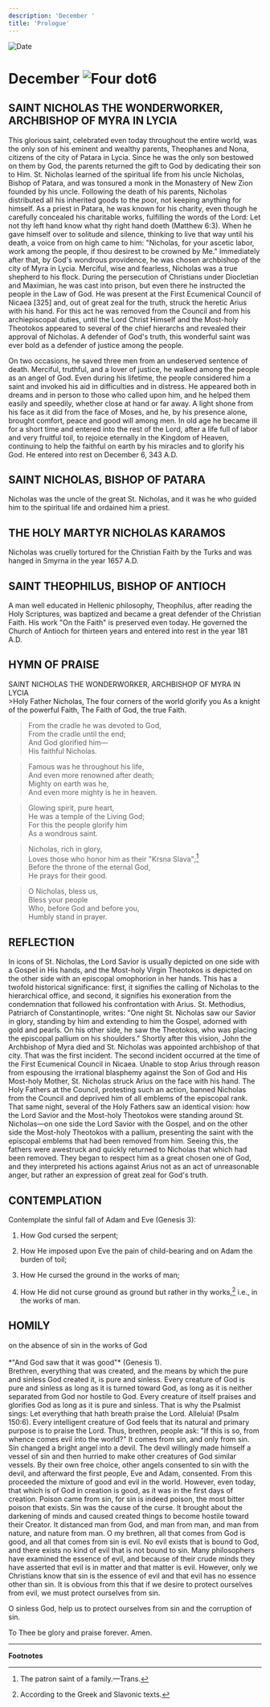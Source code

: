 ```yaml
---
description: 'December '
title: 'Prologue'
---
```


<RunningHead />
<Image src="/title-imprint.png" height={68} width={50} alt="Date" className="title-imprint"/>

# <div id="date">December <Image className="four-dot" src="/four-dot.png" height={15} width={15} alt="Four dot" />6</div>

## SAINT NICHOLAS THE WONDERWORKER,<br />ARCHBISHOP OF MYRA IN LYCIA

This glorious saint, celebrated even today throughout the entire world, was the only son of his eminent and wealthy parents, Theophanes and Nona, citizens of the city of Patara in Lycia. Since he was the only son bestowed on them by God, the parents returned the gift to God by dedicating their son to Him. St. Nicholas learned of the spiritual life from his uncle Nicholas, Bishop of Patara, and was tonsured a monk in the Monastery of New Zion founded by his uncle. Following the death of his parents, Nicholas distributed all his inherited goods to the poor, not keeping anything for himself. As a priest in Patara, he was known for his charity, even though he carefully concealed his charitable works, fulfilling the words of the Lord: Let not thy left hand know what thy right hand doeth (Matthew 6:3). When he gave himself over to solitude and silence, thinking to live that way until his death, a voice from on high came to him: "Nicholas, for your ascetic labor, work among the people, if thou desirest to be crowned by Me." Immediately after that, by God's wondrous providence, he was chosen archbishop of the city of Myra in Lycia. Merciful, wise and fearless, Nicholas was a true shepherd to his flock. During the persecution of Christians under Diocletian and Maximian, he was cast into prison, but even there he instructed the people in the Law of God. He was present at the First Ecumenical Council of Nicaea [325] and, out of great zeal for the truth, struck the heretic Arius with his hand. For this act he was removed from the Council and from his archiepiscopal duties, until the Lord Christ Himself and the Most-holy Theotokos appeared to several of the chief hierarchs and revealed their approval of Nicholas. A defender of God's truth, this wonderful saint was ever bold as a defender of justice among the people.

On two occasions, he saved three men from an undeserved sentence of death. Merciful, truthful, and a lover of justice, he walked among the people as an angel of God. Even during his lifetime, the people considered him a saint and invoked his aid in difficulties and in distress. He appeared both in dreams and in person to those who called upon him, and he helped them easily and speedily, whether close at hand or far away. A light shone from his face as it did from the face of Moses, and he, by his presence alone, brought comfort, peace and good will among men. In old age he became ill for a short time and entered into the rest of the Lord, after a life full of labor and very fruitful toil, to rejoice eternally in the Kingdom of Heaven, continuing to help the faithful on earth by his miracles and to glorify his God. He entered into rest on December 6, 343 A.D.

## SAINT NICHOLAS, BISHOP OF PATARA

Nicholas was the uncle of the great St. Nicholas, and it was he who guided him to the spiritual life and ordained him a priest.

## THE HOLY MARTYR NICHOLAS KARAMOS

Nicholas was cruelly tortured for the Christian Faith by the Turks and was hanged in Smyrna in the year 1657 A.D.

## SAINT THEOPHILUS, BISHOP OF ANTIOCH

A man well educated in Hellenic philosophy, Theophilus, after reading the Holy Scriptures, was baptized and became a great defender of the Christian Faith. His work "On the Faith" is preserved even today. He governed the Church of Antioch for thirteen years and entered into rest in the year 181 A.D.


## HYMN OF PRAISE
<div style={{textAlign:'center', color:'crimson', fontWeight:'bold'}}>
SAINT NICHOLAS THE WONDERWORKER, ARCHBISHOP OF MYRA IN LYCIA
</div>
>Holy Father Nicholas,  
The four corners of the world glorify you  
As a knight of the powerful Faith,  
The Faith of God, the true Faith.  
  
>From the cradle he was devoted to God,   
From the cradle until the end;  
And God glorified him—  
His faithful Nicholas.  
  
>Famous was he throughout his life,  
And even more renowned after death;  
Mighty on earth was he,  
And even more mighty is he in heaven.  
  
>Glowing spirit, pure heart,   
He was a temple of the Living God;  
For this the people glorify him  
As a wondrous saint.  
  
>Nicholas, rich in glory,  
Loves those who honor him as their "Krsna Slava";[^1]  
Before the throne of the eternal God,  
He prays for their good.  
  
>O Nicholas, bless us,  
Bless your people  
Who, before God and before you,  
Humbly stand in prayer.  

 
## REFLECTION
In icons of St. Nicholas, the Lord Savior is usually depicted on one side with a Gospel in His hands, and the Most-holy Virgin Theotokos is depicted on the other side with an episcopal omophorion in her hands. This has a twofold historical significance: first, it signifies the calling of Nicholas to the hierarchical office, and second, it signifies his exoneration from the condemnation that followed his confrontation with Arius. St. Methodius, Patriarch of Constantinople, writes: "One night St. Nicholas saw our Savior in glory, standing by him and extending to him the Gospel, adorned with gold and pearls. On his other side, he saw the Theotokos, who was placing the episcopal pallium on his shoulders." Shortly after this vision, John the Archbishop of Myra died and St. Nicholas was appointed archbishop of that city. That was the first incident. The second incident occurred at the time of the First Ecumenical Council in Nicaea. Unable to stop Arius through reason from espousing the irrational blasphemy against the Son of God and His Most-holy Mother, St. Nicholas struck Arius on the face with his hand. The Holy Fathers at the Council, protesting such an action, banned Nicholas from the Council and deprived him of all emblems of the episcopal rank. That same night, several of the Holy Fathers saw an identical vision: how the Lord Savior and the Most-holy Theotokos were standing around St. Nicholas—on one side the Lord Savior with the Gospel, and on the other side the Most-holy Theotokos with a pallium, presenting the saint with the episcopal emblems that had been removed from him. Seeing this, the fathers were awestruck and quickly returned to Nicholas that which had been removed. They began to respect him as a great chosen one of God, and they interpreted his actions against Arius not as an act of unreasonable anger, but rather an expression of great zeal for God's truth.


## CONTEMPLATION

Contemplate the sinful fall of Adam and Eve (Genesis 3):

1. How God cursed the serpent;

2. How He imposed upon Eve the pain of child-bearing and on Adam the burden of toil;

3. How He cursed the ground in the works of man;

4. How He did not curse ground as ground but rather in thy works,[^2] i.e., in the works of man.


## HOMILY
<div style={{textAlign:'center', color:'crimson', fontWeight:'bold'}}>
on the absence of sin in the works of God
</div>
<br />
<div style={{textAlign:'right'}}>
*"And God saw that it was good"* (Genesis 1).
</div>
Brethren, everything that was created, and the means by which the pure and sinless God created it, is pure and sinless. Every creature of God is pure and sinless as long as it is turned toward God, as long as it is neither separated from God nor hostile to God. Every creature of itself praises and glorifies God as long as it is pure and sinless. That is why the Psalmist sings: Let everything that hath breath praise the Lord. Alleluia! (Psalm 150:6). Every intelligent creature of God feels that its natural and primary purpose is to praise the Lord. Thus, brethren, people ask: "If this is so, from whence comes evil into the world?" It comes from sin, and only from sin. Sin changed a bright angel into a devil. The devil willingly made himself a vessel of sin and then hurried to make other creatures of God similar vessels. By their own free choice, other angels consented to sin with the devil, and afterward the first people, Eve and Adam, consented. From this proceeded the mixture of good and evil in the world. However, even today, that which is of God in creation is good, as it was in the first days of creation. Poison came from sin, for sin is indeed poison, the most bitter poison that exists. Sin was the cause of the curse. It brought about the darkening of minds and caused created things to become hostile toward their Creator. It distanced man from God, and man from man, and man from nature, and nature from man. O my brethren, all that comes from God is good, and all that comes from sin is evil. No evil exists that is bound to God, and there exists no kind of evil that is not bound to sin. Many philosophers have examined the essence of evil, and because of their crude minds they have asserted that evil is in matter and that matter is evil. However, only we Christians know that sin is the essence of evil and that evil has no essence other than sin. It is obvious from this that if we desire to protect ourselves from evil, we must protect ourselves from sin.

O sinless God, help us to protect ourselves from sin and the corruption of sin.

To Thee be glory and praise forever. Amen.

---
**Footnotes**

[^1]: The patron saint of a family.—Trans.
[^2]: According to the Greek and Slavonic texts.
